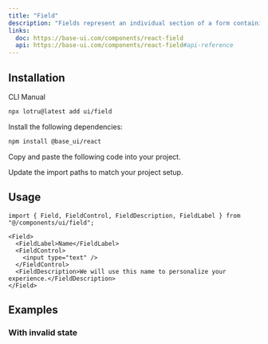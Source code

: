 ```yaml
---
title: "Field"
description: "Fields represent an individual section of a form containing an associated control and label, as well as any description or validation messages."
links:
  doc: https://base-ui.com/components/react-field
  api: https://base-ui.com/components/react-field#api-reference
---
```


<ComponentPreview id="examples/field-01" />

## Installation

<Tabs defaultValue="cli">

<TabsList>
  <TabsTrigger value="cli">CLI</TabsTrigger>
  <TabsTrigger value="manual">Manual</TabsTrigger>
  <TabsIndicator />
</TabsList>

<TabsContent value="cli">

```bash
npx lotru@latest add ui/field
```

</TabsContent>

<TabsContent value="manual">

<Steps>

<Step>Install the following dependencies:</Step>

```bash
npm install @base_ui/react
```

<Step>Copy and paste the following code into your project.</Step>

<ComponentSource id="ui/field" />

<Step>Update the import paths to match your project setup.</Step>

</Steps>

</TabsContent>

</Tabs>

## Usage

```tsx
import { Field, FieldControl, FieldDescription, FieldLabel } from "@/components/ui/field";
```

```tsx
<Field>
  <FieldLabel>Name</FieldLabel>
  <FieldControl>
    <input type="text" />
  </FieldControl>
  <FieldDescription>We will use this name to personalize your experience.</FieldDescription>
</Field>
```

## Examples

### With invalid state

<ComponentPreview id="examples/field-02" />
